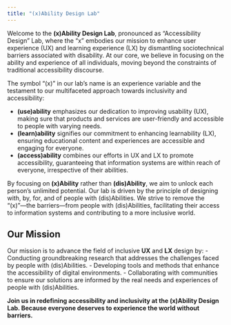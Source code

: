 ```yaml
---
title: "(x)Ability Design Lab"
---
```



Welcome to the **(x)Ability Design Lab**, pronounced as "Accessibility Design" Lab, where the "x" embodies our mission to enhance user experience (UX) and learning experience (LX) by dismantling sociotechnical barriers associated with disability. At our core, we believe in focusing on the ability and experience of all individuals, moving beyond the constraints of traditional accessibility discourse.

The symbol "(x)" in our lab's name is an experience variable and the testament to our multifaceted approach towards inclusivity and accessibility:

- **(use)ability** emphasizes our dedication to improving usability (UX), making sure that products and services are user-friendly and accessible to people with varying needs.
- **(learn)ability** signifies our commitment to enhancing learnability (LX), ensuring educational content and experiences are accessible and engaging for everyone.
- **(access)ability** combines our efforts in UX and LX to promote accessibility, guaranteeing that information systems are within reach of everyone, irrespective of their abilities.

By focusing on **(x)Ability** rather than **(dis)Ability**, we aim to unlock each person's unlimited potential. Our lab is driven by the principle of designing with, by, for, and of people with (dis)Abilities. We strive to remove the "(x)"—the barriers—from people with (dis)Abilities, facilitating their access to information systems and contributing to a more inclusive world.

## Our Mission

Our mission is to advance the field of inclusive **UX** and **LX** design by:
- Conducting groundbreaking research that addresses the challenges faced by people with (dis)Abilities.
- Developing tools and methods that enhance the accessibility of digital environments.
- Collaborating with communities to ensure our solutions are informed by the real needs and experiences of people with (dis)Abilities.

**Join us in redefining accessibility and inclusivity at the (x)Ability Design Lab. Because everyone deserves to experience the world without barriers.**
